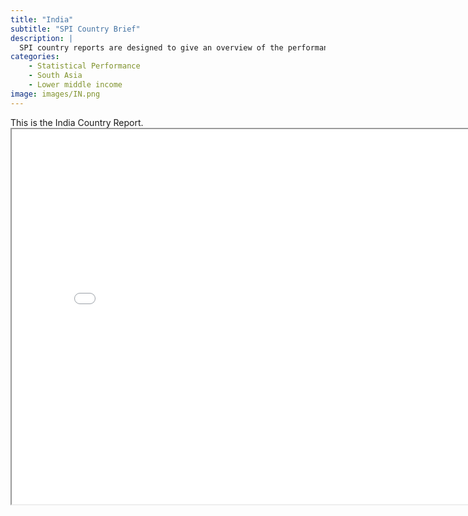 ```yaml
---
title: "India"
subtitle: "SPI Country Brief"
description: |
  SPI country reports are designed to give an overview of the performance of India.
categories:
    - Statistical Performance
    - South Asia
    - Lower middle income
image: images/IN.png
---
```


This is the India Country Report.
<iframe src="charts/India_chart.html" width="800" height="600"></iframe>

